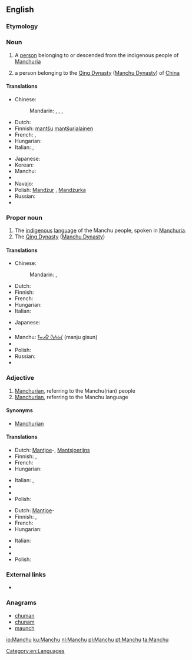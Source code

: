 ==English==
{{wikipedia}}

===Etymology===
{{rfe}}

===Noun===
{{en-noun}}

# A [[person]] belonging to or descended from the indigenous people of [[Manchuria]]
# {{obsolete}} a person belonging to the [[Qing Dynasty]] ([[Manchu Dynasty]]) of [[China]]

====Translations====
{{trans-top|person of Manchuria}}
* Chinese:
*: Mandarin: {{t|cmn|滿人|sc=Hani}}, {{t|cmn|满人|tr=Mǎn-rén|sc=Hani}},  {{t|cmn|滿洲人|sc=Hani}},  {{t|cmn|满洲人|tr=Mǎnzhōu-rén|sc=Hani}}
* Dutch: {{t+|nl|Mantsjoe}}
* Finnish: [[mantšu]] [[mantšurialainen]]
* French: {{t+|fr|Mandchou|m}}, {{t+|fr|Mandchoue|f}}
* Hungarian: {{t+|hu|mandzsu}}
* Italian: {{t+|it|manciù}}, {{t+|it|mancese}}
{{trans-mid}}
* Japanese: {{t|ja|満洲人|tr=まんしゅうじん, Manshū-jin}}
* Korean: {{t|ko|만주인|tr=Manju-in|sc=Hang}}
* Manchu: {{tø|mnc|ᠮᠠᠨᠵᡠ|tr=manju}}
* {{trreq|mn}}
* Navajo: {{tø|nv|Manchoo dineʼé}}
* Polish: [[Mandżur]] {{m}}, [[Mandżurka]] {{f}}
* Russian: {{t|ru|маньчжур|m|tr=man’čžúr}}
* {{trreq|bo}}
{{trans-bottom}}

===Proper noun===
{{en-proper noun}}

# The [[indigenous]] [[language]] of the Manchu people, spoken in [[Manchuria]].
# The [[Qing Dynasty]] ([[Manchu Dynasty]])

====Translations====
{{trans-top|language}}
* Chinese:
*: Mandarin: {{t-|cmn|滿語|sc=Hani}}, {{t-|cmn|满语|tr=Mǎn-yǔ|sc=Hani}}
* Dutch: {{t+|nl|Mantsjoe}}
* Finnish: {{t-|fi|mantšu}}
* French: {{t+|fr|mandchou|m}}
* Hungarian: {{t+|hu|mandzsu}}
* Italian: {{t+|it|mancese|m}}
{{trans-mid}}
* Japanese: {{t|ja|満洲語|tr=まんしゅうご, Manshū-go}}
* {{trreq|ko}}
* Manchu: [[ᠮᠠᠨᠵᡠ ᡤᡳᠰᡠᠨ]] (manju gisun)
* {{trreq|mn}}
* Polish: {{t-|pl|mandżurski|m}}
* Russian: {{t|ru|маньчжурский|tr=man’čžúrskij}}
* {{trreq|bo}}
{{trans-bottom}}

===Adjective===
{{en-adj|-}}

# [[Manchurian]], referring to the Manchu(rian) people
# [[Manchurian]], referring to the Manchu language

====Synonyms====
* [[Manchurian]]

====Translations====
{{trans-top|Manchurian, referring to the Manchu(rian) people}}
* Dutch: [[Mantjoe]]-, [[Mantsjoerijns]]
* Finnish: {{t-|fi|mantšu}}, {{t-|fi|mantšurialainen}}
* French: {{t+|fr|mandchou}}
* Hungarian: {{t+|hu|mandzsu}}
{{trans-mid}}
* Italian: {{t+|it|mancese}}, {{t-|it|manciuriano}}
* {{trreq|ko}}
* {{trreq|mn}}
* Polish: {{t-|pl|mandżurski|m}}
{{trans-bottom}}

{{trans-top|Manchurian, referring to the Manchu language}}
* Dutch: [[Mantjoe]]-
* Finnish: {{t-|fi|mantšu}}, {{t-|fi|mantšurialainen}}
* French: {{t+|fr|mandchou}}
* Hungarian: {{t+|hu|mandzsu}}
{{trans-mid}}
* Italian: {{t+|it|mancese}}
* {{trreq|ko}}
* {{trreq|mn}}
* Polish: {{t-|pl|mandżurski|m}}
{{trans-bottom}}

===External links===
* {{ethnologue|code=mnc}}

===Anagrams===
* [[chuman#English|chuman]]
* [[chunam#English|chunam]]
* [[maunch#English|maunch]]

[[Category:en:Languages]]

[[io:Manchu]]
[[ku:Manchu]]
[[nl:Manchu]]
[[pl:Manchu]]
[[pt:Manchu]]
[[ta:Manchu]]